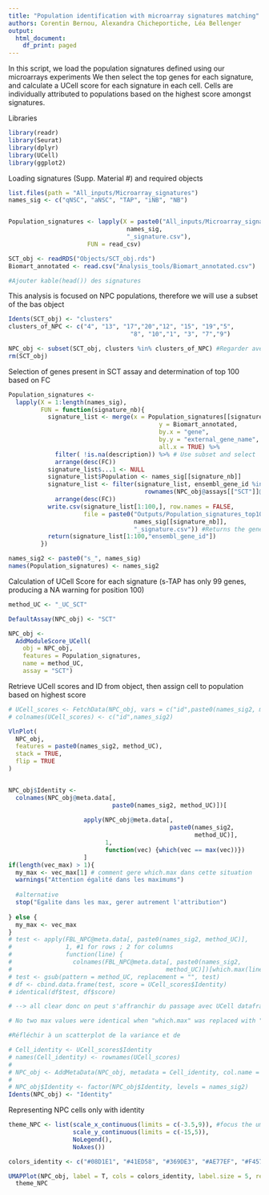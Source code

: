 ```yaml
---
title: "Population identification with microarray signatures matching"
authors: Corentin Bernou, Alexandra Chicheportiche, Léa Bellenger
output:
  html_document:
    df_print: paged
---
```


In this script, we load the population signatures defined using our microarrays experiments
We then select the top genes for each signature, and calculate a UCell score for each signature in each cell.
Cells are individually attributed to populations based on the highest score amongst signatures.

Libraries
```r
library(readr)
library(Seurat)
library(dplyr)
library(UCell)
library(ggplot2)
```

Loading signatures (Supp. Material #) and required objects
```r
list.files(path = "All_inputs/Microarray_signatures")
names_sig <- c("qNSC", "aNSC", "TAP", "iNB", "NB")


Population_signatures <- lapply(X = paste0("All_inputs/Microarray_signatures/", #Use list_files again
                                 names_sig, 
                                 "_signature.csv"),
                      FUN = read_csv)

SCT_obj <- readRDS("Objects/SCT_obj.rds")
Biomart_annotated <- read.csv("Analysis_tools/Biomart_annotated.csv")

#Ajouter kable(head()) des signatures
```

This analysis is focused on NPC populations, therefore we will use a subset of the bas object
```r
Idents(SCT_obj) <- "clusters"
clusters_of_NPC <- c("4", "13", "17","20","12", "15", "19","5",
                                  "8", "10","1", "3", "7","9")

NPC_obj <- subset(SCT_obj, clusters %in% clusters_of_NPC) #Regarder avec les idents = cluster_of_NPC
rm(SCT_obj)
```


Selection of genes present in SCT assay and determination of top 100 based on FC
```r
Population_signatures <- 
  lapply(X = 1:length(names_sig),
         FUN = function(signature_nb){
           signature_list <- merge(x = Population_signatures[[signature_nb]],
                                          y = Biomart_annotated,
                                          by.x = "gene",
                                          by.y = "external_gene_name",
                                          all.x = TRUE) %>%
             filter( !is.na(description)) %>% # Use subset and select
             arrange(desc(FC))
           signature_list$...1 <- NULL
           signature_list$Population <- names_sig[[signature_nb]]
           signature_list <- filter(signature_list, ensembl_gene_id %in%
                                      rownames(NPC_obj@assays[["SCT"]]@data)) %>%
             arrange(desc(FC))
           write.csv(signature_list[1:100,], row.names = FALSE,
                     file = paste0("Outputs/Population_signatures_top100/Top100_", 
                                   names_sig[[signature_nb]], 
                                   "_signature.csv")) #Returns the gene list for verification
           return(signature_list[1:100,"ensembl_gene_id"])
         })

names_sig2 <- paste0("s_", names_sig)
names(Population_signatures) <- names_sig2
```


Calculation of UCell Score for each signature (s-TAP has only 99 genes, producing a NA warning for position 100)
```r
method_UC <- "_UC_SCT"

DefaultAssay(NPC_obj) <- "SCT"

NPC_obj <-
  AddModuleScore_UCell(
    obj = NPC_obj,
    features = Population_signatures,
    name = method_UC,
    assay = "SCT")
```

Retrieve UCell scores and ID from object, then assign cell to population based on highest score
```r
# UCell_scores <- FetchData(NPC_obj, vars = c("id",paste0(names_sig2, method_UC)))
# colnames(UCell_scores) <- c("id",names_sig2)

VlnPlot(
  NPC_obj,
  features = paste0(names_sig2, method_UC),
  stack = TRUE,
  flip = TRUE
)


NPC_obj$Identity <- 
  colnames(NPC_obj@meta.data[,
                             paste0(names_sig2, method_UC)])[
                               
                     apply(NPC_obj@meta.data[,
                                             paste0(names_sig2,
                                                    method_UC)], 
                           1,
                           function(vec) {which(vec == max(vec))})
                     ]
if(length(vec_max) > 1){
  my_max <- vec_max[1] # comment gere which.max dans cette situation
  warnings("Attention égalité dans les maximums")
  
  #alternative
  stop("Egalite dans les max, gerer autrement l'attribution")
  
} else {
  my_max <- vec_max
}
# test <- apply(FBL_NPC@meta.data[, paste0(names_sig2, method_UC)],
#               1, #1 for rows ; 2 for columns
#               function(line) {
#                 colnames(FBL_NPC@meta.data[, paste0(names_sig2,
#                                           method_UC)])[which.max(line)]})
# test <- gsub(pattern = method_UC, replacement = "", test)
# df <- cbind.data.frame(test, score = UCell_scores$Identity)
# identical(df$test, df$score)

# --> all clear donc on peut s'affranchir du passage avec UCell dataframe

# No two max values were identical when "which.max" was replaced with "function(vec){which(vec == max(vec))} and the lign was stored in a vector instead of a data.frame

#Réfléchir à un scatterplot de la variance et de

# Cell_identity <- UCell_scores$Identity
# names(Cell_identity) <- rownames(UCell_scores)
# 
# NPC_obj <- AddMetaData(NPC_obj, metadata = Cell_identity, col.name = "Identity")
# 
# NPC_obj$Identity <- factor(NPC_obj$Identity, levels = names_sig2)
Idents(NPC_obj) <- "Identity"
```

Representing NPC cells only with identity

```r
theme_NPC <- list(scale_x_continuous(limits = c(-3.5,9)), #focus the umap
                  scale_y_continuous(limits = c(-15,5)),
                  NoLegend(),
                  NoAxes())

colors_identity <- c("#08D1E1", "#41ED58", "#369DE3", "#AE77EF", "#F4576F")

UMAPPlot(NPC_obj, label = T, cols = colors_identity, label.size = 5, repel = T) +
  theme_NPC
```

